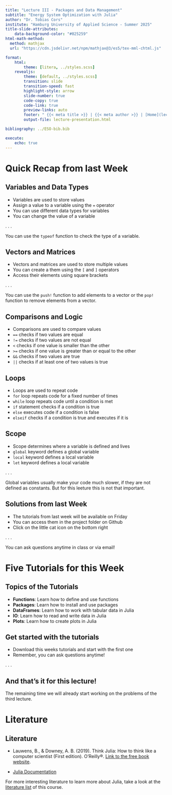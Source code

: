 ```yaml
---
title: "Lecture III - Packages and Data Management"
subtitle: "Energy System Optimization with Julia"
author: "Dr. Tobias Cors"
institute: "Hamburg University of Applied Science - Summer 2025"
title-slide-attributes:
    data-background-color: "#025259"
html-math-method:
  method: mathjax
  url: "https://cdn.jsdelivr.net/npm/mathjax@3/es5/tex-mml-chtml.js"

format:
    html:
        theme: [litera, ../styles.scss]
    revealjs:
        theme: [default, ../styles.scss]
        transition: slide
        transition-speed: fast
        highlight-style: arrow
        slide-number: true
        code-copy: true
        code-link: true
        preview-links: auto
        footer: " {{< meta title >}} | {{< meta author >}} | [Home](lecture-packages.qmd)"
        output-file: lecture-presentation.html

bibliography: ../ESO-bib.bib

execute:
    echo: true
---
```


# [Quick Recap from last Week]{.flow} {.title}

## Variables and Data Types

- Variables are used to store values
- Assign a value to a variable using the `=` operator
- You can use [different data types]{.highlight} for variables
- You can change the value of a variable

. . .

::: {.callout-tip}
You can use the `typeof` function to check the type of a variable.
:::

## Vectors and Matrices

- Vectors and matrices are used to store multiple values
- You can create a them using the `[` and `]` operators
- Access their elements using square brackets

. . .

::: {.callout-tip}
You can use the `push!` function to add elements to a vector or the `pop!` function to remove elements from a vector.
:::

## Comparisons and Logic

- Comparisons are [used to compare values]{.highlight}
- `==` checks if two values are equal
- `!=` checks if two values are not equal
- `<` checks if one value is smaller than the other
- `>=` checks if one value is greater than or equal to the other
- `&&` checks if two values are true
- `||` checks if at least one of two values is true

## Loops

- Loops are used to repeat code
- `for` loop repeats code for a fixed number of times
- `while` loop repeats code until a condition is met
- `if` statement checks if a condition is true
- `else` executes code if a condition is false
- `elseif` checks if a condition is true and executes if it is

## Scope

- Scope determines where a variable is defined and lives
- `global` keyword defines a global variable
- `local` keyword defines a local variable
- `let` keyword defines a local variable

. . .

::: {.callout-tip}
Global variables usually make your code much slower, if they are not defined as constants. [But for this leeture this is not that important]{.highlight}.
:::

## Solutions from last Week

- The tutorials from last week will be [available on Friday]{.highlight}
- You can access them in the project folder on Github
- Click on the little cat icon on the bottom right

. . .

::: {.callout-tip}
You can ask questions anytime in class or via email!
:::

# [Five Tutorials for this Week]{.flow} {.title}

## Topics of the Tutorials

- **Functions**: Learn how to define and use functions
- **Packages**: Learn how to install and use packages
- **DataFrames**: Learn how to work with tabular data in Julia
- **IO**: Learn how to read and write data in Julia
- **Plots**: Learn how to create plots in Julia

## Get started with the tutorials

- Download this weeks tutorials and start with the first one
- [Remember, you can ask questions anytime!]{.highlight}

. . .

::: {.callout-note}
## And that's it for this lecture!

The remaining time we will already start working on the problems of the third lecture.
:::

# [Literature]{.flow} {.title}

## Literature

- Lauwens, B., & Downey, A. B. (2019). Think Julia: How to think like a computer scientist (First edition). O’Reilly®. [Link to the free book website](https://benlauwens.github.io/ThinkJulia.jl/latest/book.html).

- [Julia Documentation](https://docs.julialang.org/)

For more interesting literature to learn more about Julia, take a look at the [literature list](../general/literature.qmd) of this course.